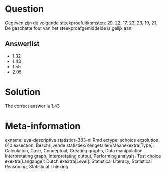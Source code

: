 Question
========

Gegeven zijn de volgende steekproefuitkomsten: 29, 22, 17, 23, 23, 19, 21. De geschatte fout van het steekproefgemiddelde is gelijk aan 

Answerlist
----------
* 1.32
* 1.43
* 1.55
* 2.05

Solution
========

The correct answer is  1.43 

Meta-information
================
exname: uva-descriptive statistics-383-nl.Rmd 
extype: schoice 
exsolution: 010 
exsection: Beschrijvende statistiek/Kengetallen/Meanexextra[Type]: Calculation, Case, Conceptual, Creating graphs, Data manipulation, Interpretating graph, Interpretating output, Performing analysis, Test choice 
exextra[Langauge]: Dutch 
exextra[Level]: Statistical Literacy, Statistical Reasoning, Statistical Thinking 
